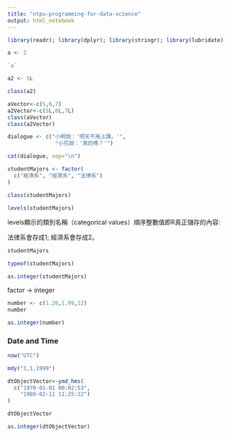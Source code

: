 ```yaml
---
title: "ntpu-programming-for-data-science"
output: html_notebook
---
```

```r
library(readr); library(dplyr); library(stringr); library(lubridate)
```

```r
a <- 2
```

```r
`a`
```
```r
a2 <- 5L
```

```r
class(a2)
```

```r
aVector<-c(5,6,7)
a2Vector<-c(5L,6L,7L)
class(aVector)
class(a2Vector)
```

```r
dialogue <- c("小明說：'明天不用上課。'",
               "小花說：'真的嗎？'")

cat(dialogue, sep="\n")
```
```r
studentMajors <- factor(
  c("經濟系", "經濟系", "法律系")
)
```

```r
class(studentMajors)
```
```r
levels(studentMajors)
```
levels顯示的類別名稱（categorical values）順序整數值即R真正儲存的內容:

法律系會存成1; 經濟系會存成2。

```r
studentMajors
```

```r
typeof(studentMajors)
```
```r
as.integer(studentMajors)
```
factor -> integer 
```r
number <- c(1.26,1.99,12)
number
```

```r
as.integer(number)
```

### Date and Time
```r
now("UTC")
```
```r
mdy("1,1,1999")
```

```r
dtObjectVector<-ymd_hms(
  c("1970-01-01 00:02:53",
    "1980-02-11 11:25:22")
)
```

```r
dtObjectVector
```
```r
as.integer(dtObjectVector)
```


